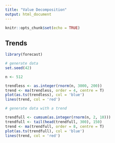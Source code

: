 ```yaml
---
title: "Value Decomposition"
output: html_document
---
```


```r
knitr::opts_chunk$set(echo = TRUE)
```

## Trends

```r
library(forecast)

# generate data
set.seed(42)

n <- 512

trendless <- as.integer(rnorm(n, 3000, 200))
trend <- ma(trendless, order = 4, centre = T)
plot(as.ts(trendless), col = 'blue')
lines(trend, col = 'red')

# generate data with a trend

trendfull <- cumsum(as.integer(rnorm(n, 2, 10)))
trendfull <- tail(head(trendfull, 300), 150)
trend <- ma(trendfull, order = 8, centre = T)
plot(as.ts(trendfull), col = 'blue')
lines(trend, col = 'red')


```